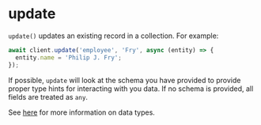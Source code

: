 # update

`update()` updates an existing record in a collection. For example:

```typescript
await client.update('employee', 'Fry', async (entity) => {
  entity.name = 'Philip J. Fry';
});
```

If possible, `update` will look at the schema you have provided to provide proper type hints for interacting with you data. If no schema is provided, all fields are treated as `any`.

See [here](/schemas/types) for more information on data types.
